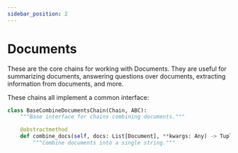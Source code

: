 ```yaml
---
sidebar_position: 2
---
```

# Documents

These are the core chains for working with Documents. They are useful for summarizing documents, answering questions over documents, extracting information from documents, and more.

These chains all implement a common interface:

```python
class BaseCombineDocumentsChain(Chain, ABC):
    """Base interface for chains combining documents."""

    @abstractmethod
    def combine_docs(self, docs: List[Document], **kwargs: Any) -> Tuple[str, dict]:
        """Combine documents into a single string."""

```

<DocCardList />
